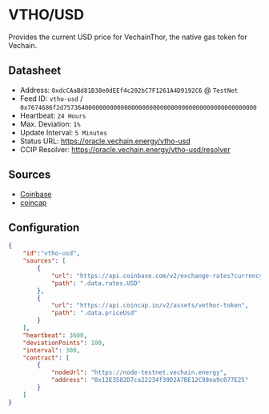 # VTHO/USD

Provides the current USD price for VechainThor, the native gas token for Vechain.

## Datasheet

* Address: `0xdcCAaBd81B38e0dEEf4c202bC7F1261A4D9192C6` @ `TestNet`
* Feed ID: `vtho-usd` / `0x7674686f2d757364000000000000000000000000000000000000000000000000`
* Heartbeat: `24 Hours`
* Max. Deviation: `1%`
* Update Interval: `5 Minutes`
* Status URL: https://oracle.vechain.energy/vtho-usd
* CCIP Resolver: https://oracle.vechain.energy/vtho-usd/resolver

## Sources

* [Coinbase](https://www.coinbase.com)
* [coincap](https://coincap.io)

## Configuration

```json
{
    "id":"vtho-usd",
    "sources": [
        {
            "url": "https://api.coinbase.com/v2/exchange-rates?currency=VTHO",
            "path": ".data.rates.USD"
        },
        {
            "url": "https://api.coincap.io/v2/assets/vethor-token",
            "path": ".data.priceUsd"
        }
    ],
    "heartbeat": 3600,
    "deviationPoints": 100,
    "interval": 300,
    "contract": [
        {
            "nodeUrl": "https://node-testnet.vechain.energy",
            "address": "0x12E3582D7ca22234f39D2A7BE12C98ea9c077E25"
        }
    ]
}
```